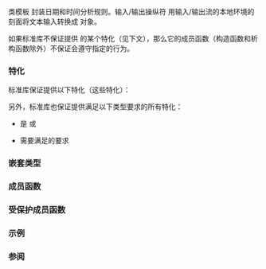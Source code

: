 {{cpp/title|time_get}}
{{cpp/locale/time_get/navbar}}
{{ddcl|header=locale|1=
template&lt; 
    class CharT, 
    class InputIt = std::istreambuf_iterator&lt;CharT&gt; 
&gt; class time_get;
}}

类模板 {{tt|std::time_get}} 封装日期和时间分析规则。输入/输出操纵符 {{lc|std::get_time}} 用输入/输出流的本地环境的 {{tt|std::time_get}} 刻面将文本输入转换成 {{lc|std::tm}} 对象。

{{inheritance diagram/std-time_get}}

如果标准库不保证提供 {{tt|std::time_get}} 的某个特化（见下文），那么它的成员函数（构造函数和析构函数除外）不保证会遵守指定的行为。

===特化===
标准库保证提供以下特化（{{rlp|locale|所有本地环境对象都需要实现}}这些特化）：
{{dsc begin}}
{{dsc header|locale}}
{{dsc|{{c/core|std::time_get&lt;char&gt;}}|分析日期和时间的窄字符串表示}}
{{dsc|{{c/core|std::time_get&lt;wchar_t&gt;}}|分析日期和时间的宽字符串表示}}
{{dsc end}}

另外，标准库也保证提供满足以下类型要求的所有特化：
* {{tt|CharT}} 是 {{c/core|char}} 或 {{c/core|wchar_t}}
* {{tt|InputIt}} 需要满足{{named req|InputIterator}}的要求

===嵌套类型===
{{dsc begin}}
{{dsc hitem|类型|定义}}
{{dsc|{{tt|char_type}}|{{tt|CharT}}}}
{{dsc|{{tt|iter_type}}|{{tt|InputIt}}}}
{{dsc end}}

{{cpp/locale/facet data members}}

===成员函数===
{{dsc begin}}
{{dsc mem ctor|cpp/locale/time_get/time_get|构造新的 {{tt|time_get}} 刻面}}
{{dsc prot mem dtor|cpp/locale/time_get/~time_get|析构 {{tt|time_get}} 刻面}}
{{dsc inc|cpp/locale/time_get/dsc date_order}}
{{dsc inc|cpp/locale/time_get/dsc get_time}}
{{dsc inc|cpp/locale/time_get/dsc get_date}}
{{dsc inc|cpp/locale/time_get/dsc get_weekday}}
{{dsc inc|cpp/locale/time_get/dsc get_monthname}}
{{dsc inc|cpp/locale/time_get/dsc get_year}}
{{dsc inc|cpp/locale/time_get/dsc get}}
{{dsc end}}

===受保护成员函数===
{{dsc begin}}
{{dsc inc|cpp/locale/time_get/dsc do_date_order}}
{{dsc inc|cpp/locale/time_get/dsc do_get_time}}
{{dsc inc|cpp/locale/time_get/dsc do_get_date}}
{{dsc inc|cpp/locale/time_get/dsc do_get_weekday}}
{{dsc inc|cpp/locale/time_get/dsc do_get_monthname}}
{{dsc inc|cpp/locale/time_get/dsc do_get_year}}
{{dsc inc|cpp/locale/time_get/dsc do_get}}
{{dsc end}}

{{cpp/locale/time_base/inherit}}

===示例===
{{example
|1=注意：选择 clang 观察输出。libstdc++ 当前未实现 %b 说明符：[https://gcc.gnu.org/bugzilla/show_bug.cgi?id=78714 漏洞 78714]
|code=
#include &lt;iomanip&gt;
#include &lt;iostream&gt;
#include &lt;locale&gt;
#include &lt;sstream&gt;

int main()
{
    std::tm t = {};
    std::istringstream ss("2011-Februar-18 23:12:34");
    ss.imbue(std::locale("de_DE.utf-8"));
    
    ss &gt;&gt; std::get_time(&amp;t, "%Y-%b-%d %H:%M:%S");
    if (ss.fail())
        std::cout &lt;&lt; "解析失败\n";
    else
        std::cout &lt;&lt; std::put_time(&amp;t, "%c") &lt;&lt; '\n';
}
|p=true
|output=
Sun Feb 18 23:12:34 2011
}}

===参阅===
{{dsc begin}}
{{dsc inc|cpp/locale/dsc time_put}}
{{dsc inc|cpp/io/manip/dsc get_time}}
{{dsc end}}

{{langlinks|de|en|es|fr|it|ja|pt|ru}}